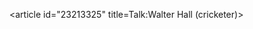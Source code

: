 <article id="23213325" title=Talk:Walter Hall (cricketer)>
	<talkpage id="23213325" title="Talk:Walter Hall (cricketer)">
{{WikiProject Biography
|living=no
|class=Stub
|auto=inherit
|listas=Hall, Walter
}}
{{WikiProject Cricket|class=stub|importance=low}}
	</talkpage>
</article>